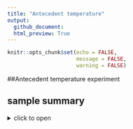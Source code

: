 ```yaml
---
title: "Antecedent temperature"
output: 
  github_document:
  html_preview: True
---
```


```r
knitr::opts_chunk$set(echo = FALSE,
                      message = FALSE,
                      warning = FALSE)
```

##Antecedent temperature experiment


## sample summary

<details>
  <summary>click to open</summary>

```r
tar_read("Data/Sample_key_AntecedentTemp.csv") %>% knitr::kable()
```

## Respiration results

<details>
  <summary>click to open</summary>
  
```r
tar_read(gg_res)
```

```r
tar_read(gg_cumres)
```

---

## Session Info 

<details>
  <summary> Session Info </summary>

Date run: `r Sys.Date()`

```r
sessionInfo()
```

</details>